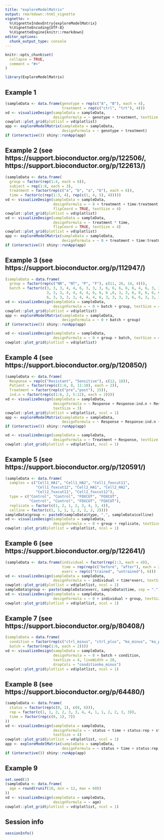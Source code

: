 ```yaml
---
title: "exploreModelMatrix"
output: rmarkdown::html_vignette
vignette: >
  %\VignetteIndexEntry{exploreModelMatrix}
  %\VignetteEncoding{UTF-8}
  %\VignetteEngine{knitr::rmarkdown}
editor_options: 
  chunk_output_type: console
---
```


```r
knitr::opts_chunk$set(
  collapse = TRUE,
  comment = "#>"
)
```

```r
library(ExploreModelMatrix)
```

## Example 1

```r
(sampleData <- data.frame(genotype = rep(c("A", "B"), each = 4),
                          treatment = rep(c("ctrl", "trt"), 4)))
vd <- visualizeDesign(sampleData = sampleData, 
                      designFormula = ~ genotype + treatment, textSize = 4)
cowplot::plot_grid(plotlist = vd$plotlist)
app <- exploreModelMatrix(sampleData = sampleData,
                          designFormula = ~ genotype + treatment)
if (interactive()) shiny::runApp(app)
```

## Example 2 (see https://support.bioconductor.org/p/122506/, https://support.bioconductor.org/p/122613/)

```r
(sampleData <- data.frame(
  group = factor(rep(1:4, each = 6)),
  subject = rep(1:8, each = 3),
  treatment = factor(rep(c("a", "b", "a", "b"), each = 6)),
  time = factor(c(rep(1:3, 4), rep(c(1, 4, 5), 4)))))
vd <- visualizeDesign(sampleData = sampleData,
                      designFormula = ~ 0 + treatment + time:treatment, 
                      flipCoord = TRUE, textSize = 4)
cowplot::plot_grid(plotlist = vd$plotlist)
vd <- visualizeDesign(sampleData = sampleData,
                      designFormula = ~ treatment * time, 
                      flipCoord = TRUE, textSize = 4)
cowplot::plot_grid(plotlist = vd$plotlist)
app <- exploreModelMatrix(sampleData = sampleData,
                          designFormula = ~ 0 + treatment + time:treatment)
if (interactive()) shiny::runApp(app)
```

## Example 3 (see https://support.bioconductor.org/p/112947/)

```r
(sampleData = data.frame(
  group = factor(rep(c("NR", "NT", "P", "F"), c(11, 26, 14, 4))),
  batch = factor(c(3, 3, 3, 4, 4, 6, 3, 3, 3, 6, 6, 6, 6, 6, 4, 6, 3, 3, 
                   3, 3, 3, 4, 4, 4, 4, 6, 6, 6 ,6, 3, 3, 6, 6, 6, 6, 6, 
                   6, 3, 3, 3, 3, 4, 4, 4, 6, 3, 3, 3, 3, 6, 6, 3, 3, 3, 3))))
vd <- visualizeDesign(sampleData = sampleData,
                      designFormula = ~ 0 + batch + group, textSize = 4)
cowplot::plot_grid(plotlist = vd$plotlist)
app <- exploreModelMatrix(sampleData = sampleData,
                          designFormula = ~ 0 + batch + group)
if (interactive()) shiny::runApp(app)

vd <- visualizeDesign(sampleData = sampleData,
                      designFormula = ~ 0 + group + batch, textSize = 4)
cowplot::plot_grid(plotlist = vd$plotlist)
```

## Example 4 (see https://support.bioconductor.org/p/120850/)

```r
(sampleData <- data.frame(
  Response = rep(c("Resistant", "Sensitive"), c(12, 18)),
  Patient = factor(rep(c(1:6, 8, 11:18), each = 2)),
  Treatment = factor(rep(c("pre","post"), 15)), 
  ind.n = factor(rep(c(1:6, 2, 5:12), each = 2))))
vd <- visualizeDesign(sampleData = sampleData,
                      designFormula = ~ Response + Response:ind.n + Response:Treatment,
                      textSize = 3)
cowplot::plot_grid(plotlist = vd$plotlist, ncol = 1)
app <- exploreModelMatrix(sampleData = sampleData,
                          designFormula = ~ Response + Response:ind.n + Response:Treatment)
if (interactive()) shiny::runApp(app)
```

```r
vd <- visualizeDesign(sampleData = sampleData,
                      designFormula = ~ Treatment + Response, textSize = 4)
cowplot::plot_grid(plotlist = vd$plotlist, ncol = 1)
```

## Example 5 (see https://support.bioconductor.org/p/120591/)

```r
(sampleData <- data.frame(
  samples = c("Cell1_HA1", "Cell1_HA2", "Cell1_foxcut11", 
              "Cell1_foxcut12", "Cell2_HA1", "Cell2_HA2", 
              "Cell2_foxcut11", "Cell2_foxcut12"), 
  type = c("Control", "Control", "FOXCUT", "FOXCUT", 
           "Control", "Control", "FOXCUT", "FOXCUT"), 
  replicate = factor(c(1, 2, 1, 2, 3, 4, 3, 4)), 
  celline = factor(c(1, 1, 1, 1, 2, 2, 2, 2))))
sampleData$group <- paste0(sampleData$type, ".", sampleData$celline)
vd <- visualizeDesign(sampleData = sampleData,
                      designFormula = ~ 0 + group + replicate, textSize = 3)
cowplot::plot_grid(plotlist = vd$plotlist, ncol = 1)
```

## Example 6 (see https://support.bioconductor.org/p/122641/)

```r
(sampleData <- data.frame(individual = factor(rep(1:3, each = 4)), 
                          time = rep(rep(c("before", "after"), each = 2), 3), 
                          exerc = rep(c("trained", "untrained"), 6)))
vd <- visualizeDesign(sampleData = sampleData, 
                      designFormula = ~ individual + time*exerc, textSize = 4)
cowplot::plot_grid(plotlist = vd$plotlist, ncol = 1)
sampleData$group <- paste(sampleData$exerc, sampleData$time, sep = ".")
vd <- visualizeDesign(sampleData = sampleData,
                      designFormula = ~ 0 + individual + group, textSize = 4)
cowplot::plot_grid(plotlist = vd$plotlist, ncol = 1)
```

## Example 7 (see https://support.bioconductor.org/p/80408/)

```r
(sampleData = data.frame(
  condition = factor(rep(c("ctrl_minus", "ctrl_plus", "ko_minus", "ko_plus"), 3)),
  batch = factor(rep(1:6, each = 2))))
vd <- visualizeDesign(sampleData = sampleData,
                      designFormula = ~ 0 + batch + condition, 
                      textSize = 4, lineWidth = 20, 
                      dropCols = "conditionko_minus")
cowplot::plot_grid(plotlist = vd$plotlist, ncol = 1)
```

## Example 8 (see https://support.bioconductor.org/p/64480/)

```r
(sampleData <- data.frame(
  status = factor(rep(c(0, 1), c(8, 6))),
  rep = factor(c(1, 1, 2, 2, 3, 3, 4, 4, 1, 1, 2, 2, 3, 3)),
  time = factor(rep(c(0, 1), 7))
))
vd <- visualizeDesign(sampleData = sampleData,
                      designFormula = ~ status + time + status:rep + status:time,
                      textSize = 4)
cowplot::plot_grid(plotlist = vd$plotlist, ncol = 1)
app <- exploreModelMatrix(sampleData = sampleData, 
                          designFormula = ~ status + time + status:rep + status:time)
if (interactive()) shiny::runApp(app)
```

## Example 9

```r
set.seed(1)
(sampleData <- data.frame(
  age = round(runif(10, min = 12, max = 60))
))
vd <- visualizeDesign(sampleData = sampleData,
                      designFormula = ~ age)
cowplot::plot_grid(plotlist = vd$plotlist, ncol = 1)
```


## Session info

```r
sessionInfo()
```

